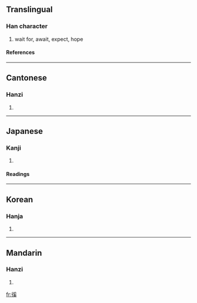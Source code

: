 ==Translingual==
===Han character===
{{Han char|rn=60|rad=彳|as=10|sn=13|four=2223<sub>4</sub>|canj=竹人月女大 (HOBVK)}}
# wait for, await, expect, hope
====References====
{{Han ref|kx=0370.130|dkj=10204|dj=0697.010|hdz=20839.010|uh=5FAF|ud=24495|bh=DD63|bd=56675}}
----
==Cantonese==
===Hanzi===
{{yue-hanzi|jyut=|y=hai4}}
# {{defn|Cantonese}}
----
==Japanese==
===Kanji===
{{ja-kanji|grade=|rs=彳10}}
# {{defn|Japanese}} 
====Readings====
{{ja-readings|on=[[けい]] (kei), [[げい]] (gei)|kun=[[こみさ]] (komisa), [[もつ]] (motsu)}}
----
==Korean==
===Hanja===
{{ko-hanja|hangeul=혜|eumhun=|rv=hye|mr=hye|y=hyey}}
# {{defn|Korean}}
----
==Mandarin==
===Hanzi===
{{cmn-hanzi|pin=[[xī]] ([[xi1]]), [[xí]] ([[xi2]])|wg=hsi<sup>1</sup>, hsi<sup>2</sup>}}
# {{defn|Mandarin}}

[[fr:徯]]